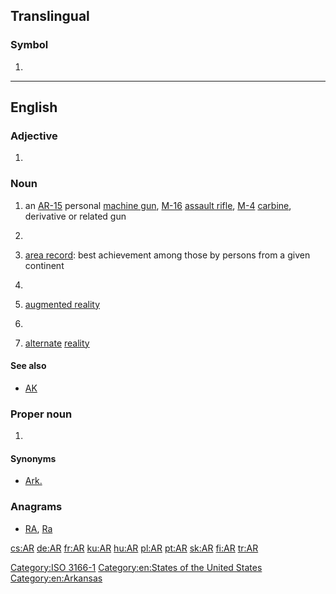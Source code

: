 {{also|Appendix:Variations of "ar"}}
==Translingual==
{{wikipedia}}

===Symbol===
{{head|mul|symbol}}

# {{non-gloss definition|The [[ISO]] 3166-1 two-letter (alpha-2) code for [[Argentina]].}}

[[Category:ISO 3166-1]]

----

==English==

===Adjective===
{{en-adj|-}}

# {{label|en|statistics}} {{initialism of|autoregressive|lang=en}}

===Noun===
{{en-noun|~}}

# {{label|en|countable|plural '''[[ARs]]'''}} an [[AR-15]] personal [[machine gun]], [[M-16]] [[assault rifle]], [[M-4]] [[carbine]], derivative or related gun
# {{label|en|accounting|uncountable|or|plurale tantum}} {{initialism of|accounts receivable|lang=en}}
# {{label|en|sports|countable|plural '''[[ARs]]'''}} [[area record]]: best achievement among those by persons from a given continent
# {{initialism of|[[armed]] [[robbery]]|lang=en}}
# {{label|en|computing|chiefly|uncountable}} [[augmented reality]]
# {{label|en|countable|plural '''[[ARs]]'''}} {{initialism of|aspect ratio|lang=en}}
# {{lb|en|fan fiction}} [[alternate]] [[reality]]

====See also====
* {{sense|gun}} [[AK]]

===Proper noun===
{{en-proper noun}}

# {{form of|Postal abbreviation|Arkansas|lang=en}}

====Synonyms====
* {{sense|Arkansas}} [[Ark.]] {{qualifier|standard, not postal, abbreviation}}

===Anagrams===
* [[RA#English|RA]], [[Ra#English|Ra]]

[[Category:en:States of the United States]]
[[Category:en:Arkansas]]

[[cs:AR]]
[[de:AR]]
[[fr:AR]]
[[ku:AR]]
[[hu:AR]]
[[pl:AR]]
[[pt:AR]]
[[sk:AR]]
[[fi:AR]]
[[tr:AR]]